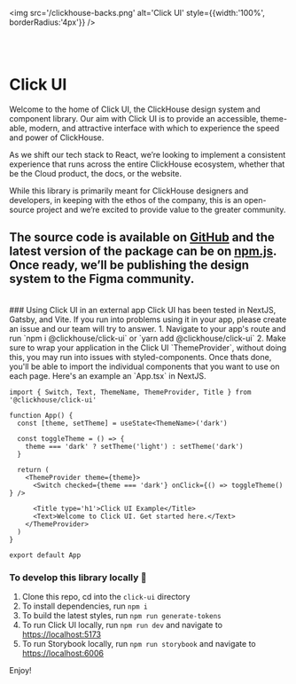 
<img src='/clickhouse-backs.png' alt='Click UI' style={{width:'100%', borderRadius:'4px'}} />

<br /><br />

# Click UI
Welcome to the home of Click UI, the ClickHouse design system and component library. Our aim with Click UI is to provide an accessible, theme-able, modern, and attractive interface with which to experience the speed and power of ClickHouse.

As we shift our tech stack to React, we’re looking to implement a consistent experience that runs across the entire ClickHouse ecosystem, whether that be the Cloud product, the docs, or the website.

While this library is primarily meant for ClickHouse designers and developers, in keeping with the ethos of the company, this is an open-source project and we‘re excited to provide value to the greater community.

The source code is available on [GitHub](https://github.com/ClickHouse/click-ui) and the latest version of the package can be on [npm.js](https://www.npmjs.com/package/@clickhouse/click-ui). Once ready, we’ll be publishing the design system to the Figma community.
<br />
--- 
<br />
### Using Click UI in an external app
Click UI has been tested in NextJS, Gatsby, and Vite. If you run into problems using it in your app, please create an issue and our team will try to answer.
1. Navigate to your app's route and run
   `npm i @clickhouse/click-ui`
   or
   `yarn add @clickhouse/click-ui`
2. Make sure to wrap your application in the Click UI `ThemeProvider`, without doing this, you may run into issues with styled-components. Once thats done, you'll be able to import the individual components that you want to use on each page. Here's an example an `App.tsx` in NextJS.

```
import { Switch, Text, ThemeName, ThemeProvider, Title } from '@clickhouse/click-ui'

function App() {
  const [theme, setTheme] = useState<ThemeName>('dark')

  const toggleTheme = () => {
    theme === 'dark' ? setTheme('light') : setTheme('dark')
  }

  return (
    <ThemeProvider theme={theme}>
      <Switch checked={theme === 'dark'} onClick={() => toggleTheme() } />

      <Title type='h1'>Click UI Example</Title>
      <Text>Welcome to Click UI. Get started here.</Text>
    </ThemeProvider>
  )
}

export default App
```
    


### To develop this library locally 🚀
1. Clone this repo, cd into the `click-ui` directory
2. To install dependencies, run `npm i` 
3. To build the latest styles, run `npm run generate-tokens`
4. To run Click UI locally, run `npm run dev` and navigate to [https://localhost:5173](https://localhost:5173)
5. To run Storybook locally, run `npm run storybook` and navigate to [https://localhost:6006](https://localhost:6006)

Enjoy! 
